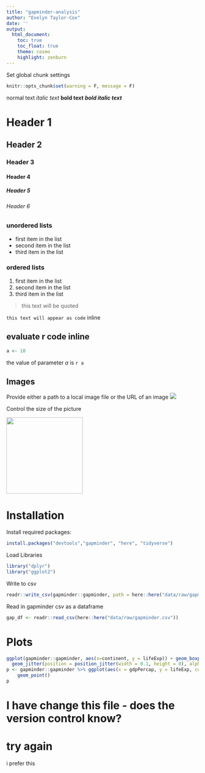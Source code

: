 ---
title: "gapminder-analysis"
author: "Evelyn Taylor-Cox"
date: ''
output:
  html_document: 
    toc: true
    toc_float: true
    theme: cosmo
    highlight: zenburn
---

Set global chunk settings
```{r global}
knitr::opts_chunk$set(warning = F, message = F)
```



normal text
*italic text*
**bold text**
***bold italic text***

# Header 1
## Header 2
### Header 3
#### Header 4
##### Header 5
###### Header 6

### unordered lists
- first item in the list
- second item in the list
- third item in the list

### ordered lists
1. first item in the list
1. second item in the list
1. third item in the list

> this text will be quoted

`this text will appear as code` inline


## evaluate r code inline
```{r variable, echo= FALSE}
a <- 10
```


the value of parameter *a* is `r a`

## Images
Provide either a path to a local image file or the URL of an image
![](../assets/butterfly.jpg)

Control the size of the picture

<img src="../assets/butterfly.jpg" width="200px" />


# Installation

Install required packages:
```{r installation, eval=FALSE}
install.packages("devtools","gapminder", "here", "tidyverse")
```

Load Libraries
```{r}
library("dplyr")
library("ggplot2")
```


Write to csv
```{r csv}
readr::write_csv(gapminder::gapminder, path = here::here("data/raw/gapminder.csv"))
```

Read in gapminder csv as a dataframe
```{r df}
gap_df <- readr::read_csv(here::here("data/raw/gapminder.csv"))
```


# Plots
```{r plots}
ggplot(gapminder::gapminder, aes(x=continent, y = lifeExp)) + geom_boxplot(outlier.colour = "hotpink") +
  geom_jitter(position = position_jitter(width = 0.1, height = 0), alpha = 1/4)
p <- gapminder::gapminder %>% ggplot(aes(x = gdpPercap, y = lifeExp, color = continent)) + 
    geom_point()
p

```


# I have change this file - does the version control know?
# try again
i prefer this

